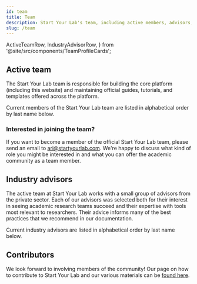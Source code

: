 ```yaml
---
id: team
title: Team
description: Start Your Lab's team, including active members, advisors, and contributors
slug: /team
---
```


  ActiveTeamRow,
  IndustryAdvisorRow,
} from '@site/src/components/TeamProfileCards';

## Active team

The Start Your Lab team is responsible for building the core platform (including this website) and maintaining official guides, tutorials, and templates offered across the platform.

Current members of the Start Your Lab team are listed in alphabetical order by last name below.

<ActiveTeamRow />

### Interested in joining the team?

If you want to become a member of the official Start Your Lab team, please send an email to [ari@startyourlab.com](mailto:ari@startyourlab.com). We're happy to discuss what kind of role you might be interested in and what you can offer the academic community as a team member.

## Industry advisors

The active team at Start Your Lab works with a small group of advisors from the private sector. Each of our advisors was selected both for their interest in seeing academic research teams succeed and their expertise with tools most relevant to researchers. Their advice informs many of the best practices that we recommend in our documentation.

Current industry advisors are listed in alphabetical order by last name below.

<IndustryAdvisorRow />

## Contributors

We look forward to involving members of the community! Our page on how to contribute to Start Your Lab and our various materials can be [found here](/community/contributing).
